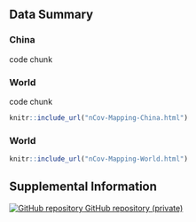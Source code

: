 
## Data Summary {.tabset .tabset-fade}

### China

code chunk

### World 

code chunk


```r
knitr::include_url("nCov-Mapping-China.html")
```

### World

```r
knitr::include_url("nCov-Mapping-World.html")
```

## Supplemental Information

<!-- Supplemental information: [html]() -->

<!-- Preprint: [download]() -->

<p>
  <a href="https://github.com/CEIDatUGA/ncov-data-summary">
    <img src="images/GitHub-Mark-32px.png" alt="GitHub repository"/>
    GitHub repository (private)
  </a>
</p>
